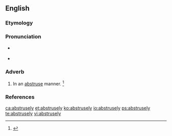 ==English==

===Etymology===
{{suffix|abstruse|ly}}

===Pronunciation===
* {{a|RP}} {{IPA|/əbˈstruːs.li/}}
* {{a|US}} {{IPA|/æbˈstrus.li/|/əbˈstrus.li/}}

===Adverb===
{{en-adv}}

# In an [[abstruse]] manner. {{defdate|First attested in the early 17<sup>th</sup> century.}}<ref name=SOED>{{R:SOED5|page=10}}</ref>

===References===
<references/>

[[ca:abstrusely]]
[[et:abstrusely]]
[[ko:abstrusely]]
[[io:abstrusely]]
[[ps:abstrusely]]
[[te:abstrusely]]
[[vi:abstrusely]]